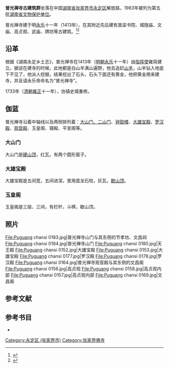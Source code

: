 {{coord|29|07|40|N|110|29|00|E|display=title|scale:10000}}
{{文物保护单位
| 级别 = 全国
| Cat = 湖南全国重点文物保护单位
| 省区市 = 湖南省
| 名称 = 普光禅寺
| 图片 = [[File:Puguang_chansi_0150.jpg|210px]]
| 所在 = [[张家界市|张家界市]][[永定区_(张家界市)|永定区]]
| 分类 = 古建筑
| 时代 = 明至清
| 编号 = 7-1238-3-536
| 登录 = 2013年3月
}}
'''普光禅寺古建筑群'''坐落在中国[[湖南省|湖南省]][[张家界市|张家界市]][[永定区_(张家界市)|永定区]]解放路，1983年被列为第五批[[湖南省文物保护单位|湖南省文物保护单位]]。

普光禅寺建于明[[永乐|永乐]]十一年（1413年），在其附近先后建有嵩梁书院、城隍庙、文庙、高贞观、武庙、牌坊等古建筑。<ref>{{Cite web |url=http://www.zjjok.com/attractionstickets/zhangjiajiepuguangchansi.html |title=张家界普光禅寺 |access-date=2011-08-22 |archive-date=2019-10-01 |archive-url=https://web.archive.org/web/20191001112814/http://www.zjjok.com/attractionstickets/zhangjiajiepuguangchansi.html |dead-url=no }}</ref><ref>{{cite journal |title=中国古建筑的结晶——张家界普光禅寺掠影 |author=王英杰 |journal=中国房地信息 |year=1997 |volume= |issue=11 |url=http://www.cnki.com.cn/Article/CJFDTotal-ZGFD199711028.htm |access-date=2011-08-22 |archive-date=2019-08-21 |archive-url=https://web.archive.org/web/20190821101911/http://www.cnki.com.cn/Article/CJFDTotal-ZGFD199711028.htm |dead-url=no }}</ref>

==沿革==
根据《湖南永定乡土志》，普光禅寺在1413年（[[明朝|明朝]][[永乐|永乐]]十一年）由[[指挥使|指挥使]]雍简建立。{{sfn|张驭寰|2012|p=138}}据说在建寺的时候，此地都是白山羊满山遍野，他去追赶[[山羊|山羊]]，山羊钻入地底下不见了，他派人挖掘，结果挖出了石头，石头下面还有黄金，他把黄金用来建寺，并且请永乐帝命名为“普光禅寺”。{{sfn|张驭寰|2012|p=138}}

1733年（[[清朝|清朝]][[雍正|雍正]]十一年），协镇史城重修。{{sfn|张驭寰|2012|p=138}}

==伽蓝==
普光禅寺沿着中轴线以及两侧排列着：[[山门|大山门、二山门]]、[[钟楼|钟]][[鼓楼|鼓楼]]、[[大雄宝殿|大雄宝殿]]、[[罗汉堂|罗汉殿]]、[[观音殿|观音殿]]、玉皇阁、寝殿、平宣阁等。{{sfn|张驭寰|2012|p=138}}

===大山门===
大山门是[[硬山顶|硬山顶]]，红瓦，有两个圆形窗子。{{sfn|张驭寰|2012|p=138}}

===大雄宝殿===
大雄宝殿是五间宽，五间进深，里用盘龙石柱，灰瓦，[[歇山顶|歇山顶]]。{{sfn|张驭寰|2012|p=138}}

===玉皇阁===
玉皇阁是三层、三间，有栏杆，斗棋，歇山顶。{{sfn|张驭寰|2012|p=138}}

==照片==
<gallery>
File:Puguang chansi 0183.jpg|普光禅寺山门与其东侧的节孝坊、文昌祠
File:Puguang chansi 0184.jpg|普光禅寺山门
File:Puguang chansi 0180.jpg|天王殿
File:Puguang chansi 0152.jpg|大雄宝殿
File:Puguang chansi 0153.jpg|大雄宝殿
File:Puguang chansi 0177.jpg|罗汉殿
File:Puguang chansi 0178.jpg|罗汉殿
File:Puguang chansi 0164.jpg|普光禅寺观音殿与其东侧的文昌阁
File:Puguang chansi 0156.jpg|高贞观
File:Puguang chansi 0158.jpg|高贞观内部
File:Puguang chansi 0157.jpg|高贞观内部
File:Puguang chansi 0169.jpg|文昌阁
</gallery>

==参考文献==
{{commonscat|Puguang Temple}}
{{reflist}}

==参考书目==
*{{cite book |author1=张驭寰 |chapter=地处兵家必争之地——沅陵龙兴寺|title=《图解中国著名佛教寺院》|year=2012 |publisher=当代中国出版社 |location=北京市 |isbn=978-7-5154-0135-5|ref=harv}}

{{DEFAULTSORT:Pu}}
{{湖南全国重点文物保护单位}}

[[Category:永定区_(张家界市)|Category:永定区 (张家界市)]]
[[Category:张家界佛寺|Category:张家界佛寺]]